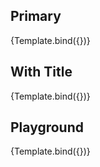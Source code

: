 
<Meta title='Atoms/Alert' component={Alert} argTypes={argTypes} />

<Description of={Alert} />

## Primary

<Canvas>
    <Story name='Primary' args={{
        text:'Alert Text'
    }}>
       {Template.bind({})}
    </Story>
</Canvas>

## With Title

<Canvas>
    <Story name='With Title' args={{
        text:'Alert Text',
        title: 'Alert Title'
    }}>
       {Template.bind({})}
    </Story>
</Canvas>

## Playground

<Canvas isColumn>
    <Source language='jsx' story='Playground' />
    <Story name='Playground' args={{
        text:'Alert Text'
    }}>
       {Template.bind({})}
    </Story>
    <ArgsTable story='Playground' />
</Canvas>


